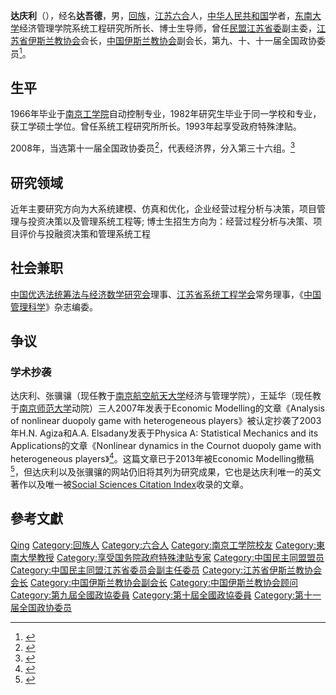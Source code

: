 '''达庆利'''（{{bd|1945年||}}），经名'''达吾德'''，男，[[回族|回族]]，[[江苏|江苏]][[六合区|六合]]人，[[中华人民共和国|中华人民共和国]]学者，[[东南大学|东南大学]]经济管理学院系统工程研究所所长、博士生导师，曾任[[民盟江苏省委|民盟江苏省委]]副主委，[[江苏省伊斯兰教协会|江苏省伊斯兰教协会]]会长，[[中国伊斯兰教协会|中国伊斯兰教协会]]副会长，第九、十、十一届全国政协委员<ref>{{Cite book|title=吉林省伊斯兰教概览|last=马万学，王德才主编|first=|publisher=北京：宗教文化出版社|year=2013.03|isbn=978-7-80254-649-3|location=|pages=9}}</ref>。

== 生平 ==
1966年毕业于[[南京工学院|南京工学院]]自动控制专业，1982年研究生毕业于同一学校和专业，获工学硕士学位。曾任系统工程研究所所长。1993年起享受政府特殊津贴。

2008年，当选第十一届全国政协委员<ref>{{cite news|title=第十一届全国政协委员名单|url=http://www.indaa.com.cn/zt/2009qglh/zxzs/200903/t20090303_127573.html|accessdate=2013-04-09|newspaper=新华社北京1月25日电 中国人民政治协商会议第十一届全国委员会委员名单(共2237人，2008年1月25日政协第十届全国委员会常务委员会第二十次会议通过)|date=2008年1月25日|deadurl=yes|archiveurl=https://web.archive.org/web/20130928014403/http://www.indaa.com.cn/zt/2009qglh/zxzs/200903/t20090303_127573.html|archivedate=2013年9月28日}}</ref>，代表经济界，分入第三十六组。<ref>{{cite news|title=全国政协信息-达庆利|url=http://www.cppcc.gov.cn/CMS/wylibary/showJcwyxtInfoWylibary.action?tabJcwyxt.guid=11W0011890&wytype=wjwy|accessdate=2013-04-11|newspaper=全国政协委员会|archive-date=2015-09-24|archive-url=https://web.archive.org/web/20150924012722/http://www.cppcc.gov.cn/CMS/wylibary/showJcwyxtInfoWylibary.action?tabJcwyxt.guid=11W0011890&wytype=wjwy|dead-url=no}}</ref>

== 研究领域 ==
近年主要研究方向为大系统建模、仿真和优化，企业经营过程分析与决策，项目管理与投资决策以及管理系统工程等; 博士生招生方向为：经营过程分析与决策、项目评价与投融资决策和管理系统工程

== 社会兼职 ==
[[中国优选法统筹法与经济数学研究会|中国优选法统筹法与经济数学研究会]]理事、[[江苏省系统工程学会|江苏省系统工程学会]]常务理事，《[[中国管理科学|中国管理科学]]》杂志编委。

== 争议 ==
=== 学术抄袭 ===
达庆利、张骥骧（现任教于[[南京航空航天大学|南京航空航天大学]]经济与管理学院），王延华（现任教于[[南京师范大学|南京师范大学]]动院）三人2007年发表于Economic Modelling的文章《Analysis of nonlinear duopoly game with heterogeneous players》被认定抄袭了2003年H.N. Agiza和A.A. Elsadany发表于Physica A: Statistical Mechanics and its Applications的文章《Nonlinear dynamics in the Cournot duopoly game with heterogeneous players》<ref>{{Cite web|url=https://plagiarism.repec.org/zhang-da-wang.html|title=RePEc plagiarism accused offenders: Jixiang Zhang, Qingli Da, Yanhua Wang|accessdate=2018-01-07|work=plagiarism.repec.org|archive-date=2019-12-12|archive-url=https://web.archive.org/web/20191212172456/https://plagiarism.repec.org/zhang-da-wang.html|dead-url=no}}</ref>。这篇文章已于2013年被Economic Modelling撤稿<ref>{{Cite journal|title=Retraction notice to “Analysis of nonlinear duopoly game with heterogeneous players” [Econ. Modell. 24 (2007) 138–148]|url=https://www.sciencedirect.com/science/article/pii/S0264999313004574|date=2014-08-01|journal=Economic Modelling|doi=10.1016/j.econmod.2013.10.030|volume=41|pages=435|issn=0264-9993|access-date=2018-01-07|archive-date=2019-12-12|archive-url=https://web.archive.org/web/20191212012621/https://www.sciencedirect.com/science/article/pii/S0264999313004574|dead-url=no}}</ref>，但达庆利以及张骥骧的网站仍旧将其列为研究成果，它也是达庆利唯一的英文著作以及唯一被[[Social_Sciences_Citation_Index|Social Sciences Citation Index]]收录的文章。

== 參考文獻 ==
{{reflist}}

{{Navboxes
| title  = 达庆利在[[中国伊斯兰教协会|中国伊斯兰教协会]]的职务
| list1  =
{{中国伊斯兰教协会第九届委员会}}
{{中国伊斯兰教协会第十届委员会}}
}}

{{Authority control}}

{{DEFAULTSORT:Da}}
[[Category:达姓|Qing]]
[[Category:回族人|Category:回族人]]
[[Category:六合人|Category:六合人]]
[[Category:南京工学院校友|Category:南京工学院校友]]
[[Category:東南大學教授|Category:東南大學教授]]
[[Category:享受国务院政府特殊津贴专家|Category:享受国务院政府特殊津贴专家]]
[[Category:中国民主同盟盟员|Category:中国民主同盟盟员]]
[[Category:中国民主同盟江苏省委员会副主任委员|Category:中国民主同盟江苏省委员会副主任委员]]
[[Category:江苏省伊斯兰教协会会长|Category:江苏省伊斯兰教协会会长]]
[[Category:中国伊斯兰教协会副会长|Category:中国伊斯兰教协会副会长]]
[[Category:中国伊斯兰教协会顾问|Category:中国伊斯兰教协会顾问]]
[[Category:第九屆全國政協委員|Category:第九屆全國政協委員]]
[[Category:第十屆全國政協委員|Category:第十屆全國政協委員]]
[[Category:第十一届全国政协委员|Category:第十一届全国政协委员]]